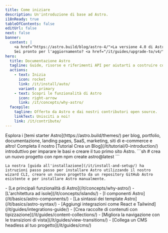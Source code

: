 ```yaml
---
title: Come iniziare  
description: Un'introduzione di base ad Astro.
i18nReady: true
tableOfContents: false
editUrl: false
next: false
banner: 
  content: |
    <a href="https://astro.build/blog/astro-4/">La versione 4.0 di Astro è qui!</a>
    Sei pronto per l'aggiornamento? <a href="/it/guides/upgrade-to/v4/">Leggi la nostra guida all'aggiornamento</a>.
hero:
  title: Documentazione Astro
  tagline: Guide, risorse e riferimenti API per aiutarti a costruire con Astro.
  actions:
    - text: Inizia
      icon: rocket
      link: /it/install/auto/  
      variant: primary
    - text: Scopri le funzionalità di Astro
      icon: right-arrow
      link: /it/concepts/why-astro/
  facepile:
    tagline: Offerto da Astro e dai nostri contributori open source.
    linkText: Unisciti a noi! 
    link: /it/contribute/
---
```



<CardGrid>
  <Card title="Cosa costruirai con Astro?" icon="laptop">
    Esplora i [temi starter Astro](https://astro.build/themes/) per blog, portfolio, documentazione, landing pages, SaaS, marketing, siti di e-commerce e altro!
  </Card>

  <Card title="Fai un tour guidato" icon="star">
    Completa il nostro [Tutorial Crea un Blog](/it/tutorial/0-introduction/) introduttivo per imparare le basi e creare il tuo primo sito Astro.
  </Card>

  <SplitCard title="Inizia un nuovo progetto" icon="rocket">
    ```sh
    # crea un nuovo progetto con npm  
    npm create astro@latest
    ```
    
    La nostra [guida all'installazione](/it/install-and-setup/) ha istruzioni passo passo per installare Astro utilizzando il nostro wizard CLI, creare un nuovo progetto da un repository GitHub Astro esistente e per installare Astro manualmente.
  </SplitCard>

  <ListCard title="Impara" icon="open-book">
    - [Le principali funzionalità di Astro](/it/concepts/why-astro/)
    - [L'architettura ad isole](/it/concepts/islands/) 
    - [I componenti Astro](/it/basics/astro-components/)
    - [La sintassi dei template Astro](/it/basics/astro-syntax/)
  </ListCard>

  <ListCard title="Espandi" icon="puzzle">
    - [Aggiungi integrazioni come React e Tailwind](/it/guides/integrations-guide/)
    - [Crea raccolte di contenuti con tipizzazione](/it/guides/content-collections/)
    - [Migliora la navigazione con le transizioni di vista](/it/guides/view-transitions/)
    - [Collega un CMS headless al tuo progetto](/it/guides/cms/)
  </ListCard>
</CardGrid>

<Discord title="Hai una domanda o vuoi partecipare?" cta="Unisciti al nostro Discord"/>
